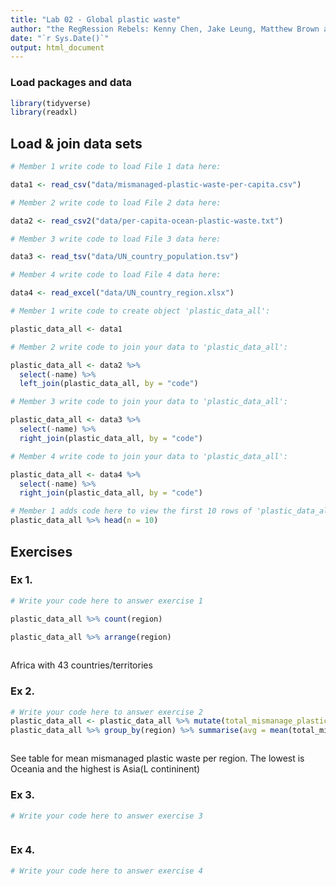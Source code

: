 ```yaml
---
title: "Lab 02 - Global plastic waste"
author: "the RegRession Rebels: Kenny Chen, Jake Leung, Matthew Brown and Aleksandra Iwaszkiewicz"
date: "`r Sys.Date()`"
output: html_document
---
```


### Load packages and data

```r
library(tidyverse)
library(readxl)
```


## Load & join data sets

```r
# Member 1 write code to load File 1 data here:

data1 <- read_csv("data/mismanaged-plastic-waste-per-capita.csv")

# Member 2 write code to load File 2 data here:

data2 <- read_csv2("data/per-capita-ocean-plastic-waste.txt")

# Member 3 write code to load File 3 data here:

data3 <- read_tsv("data/UN_country_population.tsv")

# Member 4 write code to load File 4 data here:

data4 <- read_excel("data/UN_country_region.xlsx")

```



```r
# Member 1 write code to create object 'plastic_data_all':

plastic_data_all <- data1

# Member 2 write code to join your data to 'plastic_data_all':

plastic_data_all <- data2 %>%
  select(-name) %>%
  left_join(plastic_data_all, by = "code")

# Member 3 write code to join your data to 'plastic_data_all':

plastic_data_all <- data3 %>%
  select(-name) %>%
  right_join(plastic_data_all, by = "code")

# Member 4 write code to join your data to 'plastic_data_all':

plastic_data_all <- data4 %>%
  select(-name) %>%
  right_join(plastic_data_all, by = "code")


```


```r
# Member 1 adds code here to view the first 10 rows of 'plastic_data_all'
plastic_data_all %>% head(n = 10)


```



## Exercises

### Ex 1.

```r
# Write your code here to answer exercise 1

plastic_data_all %>% count(region) 

plastic_data_all %>% arrange(region)
 

```
Africa with 43 countries/territories


### Ex 2.

```r
# Write your code here to answer exercise 2
plastic_data_all <- plastic_data_all %>% mutate(total_mismanage_plastic = mismanaged_plastic * population)
plastic_data_all %>% group_by(region) %>% summarise(avg = mean(total_mismanage_plastic))



```
See table for mean mismanaged plastic waste per region.
The lowest is Oceania and the highest is Asia(L contininent)

### Ex 3.

```r
# Write your code here to answer exercise 3



```


### Ex 4.

```r
# Write your code here to answer exercise 4



```
